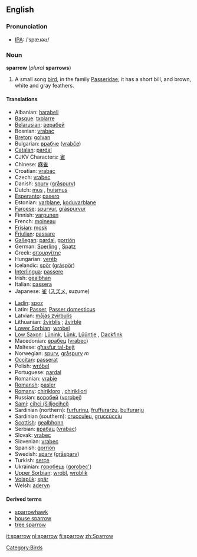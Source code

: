 {{Wikipedia}}
==English==

=== Pronunciation ===
*[[w:IPA|IPA]]: /ˈspæɹəʊ/

=== Noun ===
'''sparrow'''  (''plural'' '''sparrows''')
# A small song [[bird]], in the family [[Passeridae]]; it has a short bill, and brown, white and gray feathers.

====Translations====
{{top}}
*Albanian: [[harabeli]]
*[[Basque]]: [[txolarre]]
*[[Belarusian]]: [[верабей]]
*Bosnian: [[vrabac]] {{m}}
*[[Breton]]: [[golvan]]
*Bulgarian: [[врабче]] ([[vrabče]])
*[[Catalan]]: [[pardal]] {{m}}
*CJKV Characters: [[雀]]
*Chinese: [[麻雀]]
*Croatian: [[vrabac]]
*Czech: [[vrabec]]
*Danish: [[spurv]] ([[gråspurv]])
*Dutch: [[mus]] {{f}}, [[huismus]] {{f}}
*[[Esperanto]]: [[pasero]]
*Estonian: [[varblane]], [[koduvarblane]]
*[[Faroese]]: [[spurvur]], [[gráspurvur]]
*Finnish: [[varpunen]]
*French: [[moineau]] {{m}}
*[[Frisian]]: [[mosk]]
*[[Friulian]]: [[passare]]
*[[Gallegan]]: [[pardal]], [[gorrión]]
*German: [[Sperling]] {{m}}, [[Spatz]] {{m}}
*Greek: [[σπουργίτης]] '' ''
*Hungarian: [[veréb]]
*Icelandic: [[spör]] ([[gráspör]])
*[[Interlingua]]: [[passere]]
*Irish: [[gealbhan]]
*Italian: [[passera]] '' ''
*Japanese: [[雀]] ([[スズメ]], suzume)
{{mid}}
*[[Ladin]]: [[spoz]]
*Latin: [[Passer]], [[Passer domesticus]]
*Latvian: [[mājas zvirbulis]]
*Lithuanian: [[žvirblis]] {{m}}; [[žvirblė]] {{f}}
*[[Lower Sorbian]]: [[wrobel]]
*[[Low Saxon]]: [[Lünink]], [[Lünk]], [[Lüüntje]] {{m}}, [[Dackfink]] {{m}}
*Macedonian: [[врабец]] ([[vrabec]])
*Maltese: [[għasfur tal-bejt]]
*Norwegian: [[spurv]], [[gråspurv]] ''m''
*[[Occitan]]: [[passerat]]
*Polish: [[wróbel]]
*Portuguese: [[pardal]] {{m}}
*Romanian: [[vrabie]]
*[[Romansh]]: [[pasler]]
*[[Romany]]: [[chirikloro]] {{m}}, [[chirikliori]] {{f}}
*Russian: [[воробей]] ([[vorobej]])
*[[Sami]]: [[cihci (šilljocihci)]]
*Sardinian (northern): [[furfurinu]], [[fruffurarzu]], [[bulfurarju]] {{m}}
*Sardinian (southern): [[crucculeu]], [[gruccùcciu]] {{m}}
*[[Scottish]]: [[gealbhonn]]
*Serbian: [[врабац]] ([[vrabac]])
*Slovak: [[vrabec]]
*Slovenian: [[vrabec]] {{m}}
*Spanish: [[gorrión]] {{m}}
*Swedish: [[sparv]] ([[gråsparv]])
*Turkish: [[serçe]]
*Ukrainian: [[горобець]] ([[gorobec']])
*[[Upper Sorbian]]: [[wrobl]], [[wroblik]]
*[[Volapük]]: [[spär]]
*Welsh: [[aderyn]]
{{bottom}}

====Derived terms====
* [[sparrowhawk]]
* [[house sparrow]]
* [[tree sparrow]]

[[Category:Birds]]

[[it:sparrow]]
[[nl:sparrow]]
[[fi:sparrow]]
[[zh:Sparrow]]
